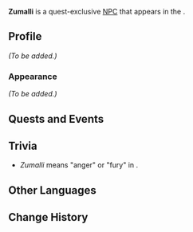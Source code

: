 {{Meta
<!-- Remove this template after adding the missing info -->
|missing_NPC_profile  = yes
<!--
|missing_NPC_idle     = yes
|missing_NPC_dialogue = yes
-->
}}
{{Character Infobox
|type             = Quest NPC
|image            = NPC Zumalli.png
|realname         = <!-- Optional, if different from in-game name -->
|deceased         = Past
|region           = Natlan
|location         = Natlan
|affiliation      = 
|title            = 

|ancestry         = <!-- Clan/family -->
|father           = 
|mother           = 
|spouse           = 
|sibling          = 
|child            = 
|relative         = 

|voiceEN          = 
|voiceCN          = 
|voiceJP          = 
|voiceKR          = 
}}
'''Zumalli''' is a quest-exclusive [[NPC]] that appears in the {{Quest|As the Sun Rises and Sets}}.
<!--
==Location==
{{subst:#tag:gallery|
NPC Location {{subst:#titleparts:{{subst:PAGENAME}}}}.png{{subst:!}}{{subst:#titleparts:{{subst:PAGENAME}}}}'s location
NPC Location {{subst:#titleparts:{{subst:PAGENAME}}}} Context.png{{subst:!}}Additional context
}}
-->
==Profile==
<!--Detailed story/lore information goes here.-->
''(To be added.)''

===Appearance===
<!--Keep appearance section short and concise. Limit to 2 paragraphs with 3-4 sentences each.-->
''(To be added.)''

==Quests and Events==
{{Quests and Events}}
<!--
==Idle Quotes==
{{Dialogue Start}}
:{{DIcon|Idle}} {{Tx}}
::{{A|VO {{subst:#titleparts:{{subst:PAGENAME}}}} 01.ogg}} "{{Tx}}"
{{Dialogue End}}

==Dialogue==
{{Dialogue Start}}
:'''{{subst:#titleparts:{{subst:PAGENAME}}}}:''' 
:{{DIcon}}
{{Dialogue End}}

==Event Dialogue==
===Event Name===
{{Dialogue Start}}
:'''{{subst:#titleparts:{{subst:PAGENAME}}}}:'''
{{Dialogue End}}
-->
==Trivia==
* ''Zumalli'' means "anger" or "fury" in {{w|Nahuatl}}.
==Other Languages==
{{Other Languages|default_hidden=1
|en      = Zumalli
|zhs     = 祖马力
|zhs_rm  = 
|zht     = 祖馬力
|zht_rm  = 
|ja      = ズマリ
|ja_rm   = 
|ko      = 주말리
|es      = Zumalli
|fr      = Zumalli
|ru      = Зумалли
|th      = Zumalli
|vi      = Zumalli
|de      = Zumalli
|id      = Zumalli
|pt      = Zumalli
|tr      = Zumalli
|it      = Zumalli
}}

==Change History==
{{Change History|5.3}}
<!--
==References==
{{Reflist}}
-->